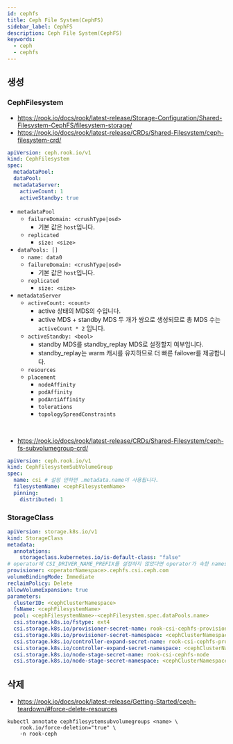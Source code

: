 ```yaml
---
id: cephfs
title: Ceph File System(CephFS)
sidebar_label: CephFS
description: Ceph File System(CephFS)
keywords:
  - ceph
  - cephfs
---
```


## 생성

### CephFilesystem

- https://rook.io/docs/rook/latest-release/Storage-Configuration/Shared-Filesystem-CephFS/filesystem-storage/
- https://rook.io/docs/rook/latest-release/CRDs/Shared-Filesystem/ceph-filesystem-crd/

```yaml
apiVersion: ceph.rook.io/v1
kind: CephFilesystem
spec:
  metadataPool:
  dataPool:
  metadataServer:
    activeCount: 1
    activeStandby: true
```

- `metadataPool`
  - `failureDomain: <crushType|osd>`
    - 기본 값은 `host`입니다.
  - `replicated`
    - `size: <size>`
- `dataPools: []`
  - `name: data0`
  - `failureDomain: <crushType|osd>`
    - 기본 값은 `host`입니다.
  - `replicated`
    - `size: <size>`
- `metadataServer`
  - `activeCount: <count>`
    - active 상태의 MDS의 수입니다.
    - active MDS + standby MDS 두 개가 쌍으로 생성되므로 총 MDS 수는 `activeCount * 2` 입니다.
  - `activeStandby: <bool>`
    - standby MDS를 standby_replay MDS로 설정할지 여부입니다.
    - standby_replay는 warm 캐시를 유지하므로 더 빠른 failover를 제공합니다.
  - `resources`
  - `placement`
    - `nodeAffinity`
    - `podAffinity`
    - `podAntiAffinity`
    - `tolerations`
    - `topologySpreadConstraints`

<br />

- https://rook.io/docs/rook/latest-release/CRDs/Shared-Filesystem/ceph-fs-subvolumegroup-crd/

```yaml
apiVersion: ceph.rook.io/v1
kind: CephFilesystemSubVolumeGroup
spec:
  name: csi # 설정 안하면 .metadata.name이 사용됩니다.
  filesystemName: <cephFilesystemName>
  pinning:
    distributed: 1
```

### StorageClass

```yaml
apiVersion: storage.k8s.io/v1
kind: StorageClass
metadata:
  annotations:
    storageclass.kubernetes.io/is-default-class: "false"
# operator에 CSI_DRIVER_NAME_PREFIX를 설정하지 않았다면 operator가 속한 namespace를 사용합니다.
provisioner: <operatorNamespace>.cephfs.csi.ceph.com
volumeBindingMode: Immediate
reclaimPolicy: Delete
allowVolumeExpansion: true
parameters:
  clusterID: <cephClusterNamespace>
  fsName: <cephFilesystemName>
  pool: <cephFilesystemName>-<cephFilesystem.spec.dataPools.name>
  csi.storage.k8s.io/fstype: ext4
  csi.storage.k8s.io/provisioner-secret-name: rook-csi-cephfs-provisioner
  csi.storage.k8s.io/provisioner-secret-namespace: <cephClusterNamespace>
  csi.storage.k8s.io/controller-expand-secret-name: rook-csi-cephfs-provisioner
  csi.storage.k8s.io/controller-expand-secret-namespace: <cephClusterNamespace>
  csi.storage.k8s.io/node-stage-secret-name: rook-csi-cephfs-node
  csi.storage.k8s.io/node-stage-secret-namespace: <cephClusterNamespace>
```

## 삭제

- https://rook.io/docs/rook/latest-release/Getting-Started/ceph-teardown/#force-delete-resources

```shell
kubectl annotate cephfilesystemsubvolumegroups <name> \
    rook.io/force-deletion="true" \
    -n rook-ceph
```
